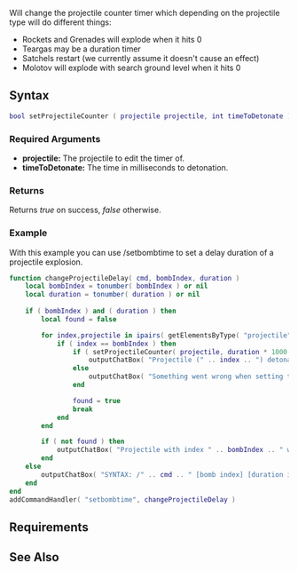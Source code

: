 
{{Client function}}
Will change the projectile counter timer which depending on the projectile type will do different things:
* Rockets and Grenades will explode when it hits 0
* Teargas may be a duration timer
* Satchels restart (we currently assume it doesn't cause an effect)
* Molotov will explode with search ground level when it hits 0

==Syntax==
<syntaxhighlight lang="lua">bool setProjectileCounter ( projectile projectile, int timeToDetonate )</syntaxhighlight>
{{OOP||[[/projectile.md|projectile]]:setCounter|counter|getProjectileCounter}}

===Required Arguments===
* '''projectile:''' The projectile to edit the timer of.
* '''timeToDetonate:''' The time in milliseconds to detonation.

===Returns===
Returns ''true'' on success, ''false'' otherwise.

===Example===
<section name="Client" class="client" show="true">
With this example you can use /setbombtime to set a delay duration of a projectile explosion.
<syntaxhighlight lang="lua">
function changeProjectileDelay( cmd, bombIndex, duration )
	local bombIndex = tonumber( bombIndex ) or nil
	local duration = tonumber( duration ) or nil
	
	if ( bombIndex ) and ( duration ) then
		local found = false

		for index,projectile in ipairs( getElementsByType( "projectile" ) ) do
			if ( index == bombIndex ) then
				if ( setProjectileCounter( projectile, duration * 1000 ) ) then
					outputChatBox( "Projectile (" .. index .. ") detonates in " .. duration .. " seconds.", 0, 255, 0, false )
				else
					outputChatBox( "Something went wrong when setting the duration.", 255, 0, 0, false )
				end

				found = true
				break
			end
		end

		if ( not found ) then
			outputChatBox( "Projectile with index " .. bombIndex .. " was not found.", 255, 0, 0, false )
		end
	else
		outputChatBox( "SYNTAX: /" .. cmd .. " [bomb index] [duration in seconds]", 220, 180, 0, false )
	end
end
addCommandHandler( "setbombtime", changeProjectileDelay )
</syntaxhighlight>
</section>

==Requirements==
{{Requirements|n/a|1.3.0-9.04555|}}

==See Also==
{{Client projectile functions}}